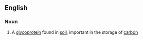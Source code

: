 ==English==

===Noun===
{{wikipedia}}
{{en-noun|-}}

# {{label|en|protein}} A [[glycoprotein]] found in [[soil]], important in the storage of [[carbon]]